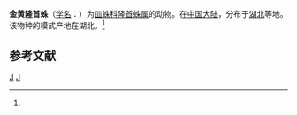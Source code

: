 {{Speciesbox
| taxon = Entelecara aurea
| binomial_authority = (Gao eT Zhu, 1993)<ref name='id13224'>{{cite web| url =http://www.bioinfo.cn/db05/BjdwSpecies.php?action=view&id=13224| title =金黄隆首蛛| work =《中国动物物种编目数据库》| publisher =中国科学院微生物研究所| author =中国科学院动物研究所| accessdate =2009-04-28| deadurl =yes| archiveurl =https://web.archive.org/web/20131203122335/http://www.bioinfo.cn/db05/BjdwSpecies.php?action=view| archivedate =2013-12-03}}</ref>
}}

'''金黄隆首蛛'''（[[学名|学名]]：{{lang|la|''Entelecara aurea''}}）为[[皿蛛科|皿蛛科]][[隆首蛛属|隆首蛛属]]的动物。在[[中国大陆|中国大陆]]，分布于[[湖北|湖北]]等地。该物种的模式产地在湖北。<ref name='id13224'/>

== 参考文献 ==
{{reflist}}

{{蜘蛛小作品}}

{{taxonbar}}
[[Category:_1993年描述的动物|J]]
[[Category:隆首蛛属|J]]